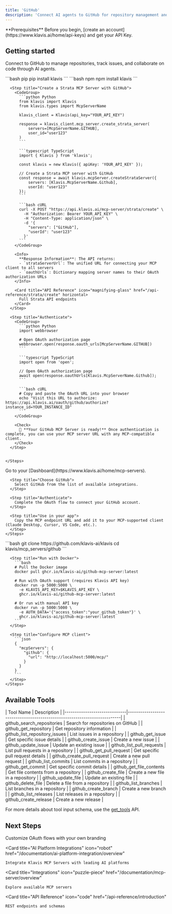 ```yaml
---
title: 'GitHub'
description: 'Connect AI agents to GitHub for repository management and code collaboration'
---
```


<Info>
  **Prerequisites**
  Before you begin, [create an account](https://www.klavis.ai/home/api-keys) and get your API Key.
</Info>

## Getting started

Connect to GitHub to manage repositories, track issues, and collaborate on code through AI agents.

<Tabs>
  <Tab title="API">
    <Steps>
      <Step title="Install the SDKs (optional)">
        <CodeGroup>
          ```bash pip
          pip install klavis
          ```
          ```bash npm
          npm install klavis
          ```
        </CodeGroup>
      </Step>
      
      <Step title="Create a Strata MCP Server with GitHub">
        <CodeGroup>
          ```python Python
          from klavis import Klavis
          from klavis.types import McpServerName
          
          klavis_client = Klavis(api_key="YOUR_API_KEY")
          
          response = klavis_client.mcp_server.create_strata_server(
              servers=[McpServerName.GITHUB],
              user_id="user123"
          )
          ```
          
          ```typescript TypeScript
          import { Klavis } from 'klavis';
          
          const klavis = new Klavis({ apiKey: 'YOUR_API_KEY' });
          
          // Create a Strata MCP server with GitHub
          const response = await klavis.mcpServer.createStrataServer({
              servers: [Klavis.McpServerName.Github],
              userId: "user123"
          });
          ```
          
          ```bash cURL
          curl -X POST "https://api.klavis.ai/mcp-server/strata/create" \
            -H "Authorization: Bearer YOUR_API_KEY" \
            -H "Content-Type: application/json" \
            -d '{
              "servers": ["GitHub"],
              "userId": "user123"
            }'
          ```
        </CodeGroup>
        
        <Info>
          **Response Information**: The API returns:
          - `strataServerUrl`: The unified URL for connecting your MCP client to all servers
          - `oauthUrls`: Dictionary mapping server names to their OAuth authorization URLs
        </Info>

        <Card title="API Reference" icon="magnifying-glass" href="/api-reference/strata/create" horizontal>
          Full Strata API endpoints
        </Card>
      </Step>
      
      <Step title="Authenticate">
        <CodeGroup>
          ```python Python
          import webbrowser
          
          # Open OAuth authorization page
          webbrowser.open(response.oauth_urls[McpServerName.GITHUB])
          ```
          
          ```typescript TypeScript
          import open from 'open';
          
          // Open OAuth authorization page
          await open(response.oauthUrls[Klavis.McpServerName.Github]);
          ```
          
          ```bash cURL
          # Copy and paste the OAuth URL into your browser
          echo "Visit this URL to authorize: https://api.klavis.ai/oauth/github/authorize?instance_id=YOUR_INSTANCE_ID"
          ```
        </CodeGroup>
        
        <Check>
          🎉 **Your GitHub MCP Server is ready!** Once authentication is complete, you can use your MCP server URL with any MCP-compatible client.
        </Check>
      </Step>
      

    </Steps>
  </Tab>
  
  <Tab title="UI">
    <Steps>
      <Step title="Open Dashboard">
        Go to your [Dashboard](https://www.klavis.ai/home/mcp-servers).
      </Step>
      
      <Step title="Choose GitHub">
        Select GitHub from the list of available integrations.
      </Step>
      
      <Step title="Authenticate">
        Complete the OAuth flow to connect your GitHub account.
      </Step>
      
      <Step title="Use in your app">
        Copy the MCP endpoint URL and add it to your MCP-supported client (Claude Desktop, Cursor, VS Code, etc.).
      </Step>
    </Steps>
  </Tab>
  
  <Tab title="Open Source">
    <Steps>
      <Step title="Clone repository (for developers to build from source)">
        ```bash
        git clone https://github.com/klavis-ai/klavis
        cd klavis/mcp_servers/github
        ```
      </Step>
      
      <Step title="Run with Docker">
        ```bash
        # Pull the Docker image
        docker pull ghcr.io/klavis-ai/github-mcp-server:latest
        
        # Run with OAuth support (requires Klavis API key)
        docker run -p 5000:5000 \
          -e KLAVIS_API_KEY=$KLAVIS_API_KEY \
          ghcr.io/klavis-ai/github-mcp-server:latest
        
        # Or run with manual API key
        docker run -p 5000:5000 \
          -e AUTH_DATA='{"access_token":"your_github_token"}' \
          ghcr.io/klavis-ai/github-mcp-server:latest
        ```
      </Step>
      
      <Step title="Configure MCP client">
        ```json
        {
          "mcpServers": {
            "github": {
              "url": "http://localhost:5000/mcp/"
            }
          }
        }
        ```
      </Step>
    </Steps>
  </Tab>
</Tabs>

## Available Tools

<Accordion title="Tools Information">
| Tool Name                    | Description                                                              |
|------------------------------|--------------------------------------------------------------------------|
| github_search_repositories | Search for repositories on GitHub |
| github_get_repository | Get repository information |
| github_list_repository_issues | List issues in a repository |
| github_get_issue | Get specific issue details |
| github_create_issue | Create a new issue |
| github_update_issue | Update an existing issue |
| github_list_pull_requests | List pull requests in a repository |
| github_get_pull_request | Get specific pull request details |
| github_create_pull_request | Create a new pull request |
| github_list_commits | List commits in a repository |
| github_get_commit | Get specific commit details |
| github_get_file_contents | Get file contents from a repository |
| github_create_file | Create a new file in a repository |
| github_update_file | Update an existing file |
| github_delete_file | Delete a file from a repository |
| github_list_branches | List branches in a repository |
| github_create_branch | Create a new branch |
| github_list_releases | List releases in a repository |
| github_create_release | Create a new release |
</Accordion>

<Note>For more details about tool input schema, use the [get_tools](https://docs.klavis.ai/api-reference/mcp-server/get-tools) API.</Note>

## Next Steps

<CardGroup>
  <Card
    title="White-label Authentication"
    icon="palette"
    href="/documentation/auth/white-label"
  >
    Customize OAuth flows with your own branding
  </Card>
  
  <Card
    title="AI Platform Integrations"
    icon="robot"
    href="/documentation/ai-platform-integration/overview"
  >
    Integrate Klavis MCP Servers with leading AI platforms
  </Card>
  
  <Card
    title="Integrations"
    icon="puzzle-piece"
    href="/documentation/mcp-server/overview"
  >
    Explore available MCP servers
  </Card>
  
  <Card
    title="API Reference"
    icon="code"
    href="/api-reference/introduction"
  >
    REST endpoints and schemas
  </Card>
</CardGroup>